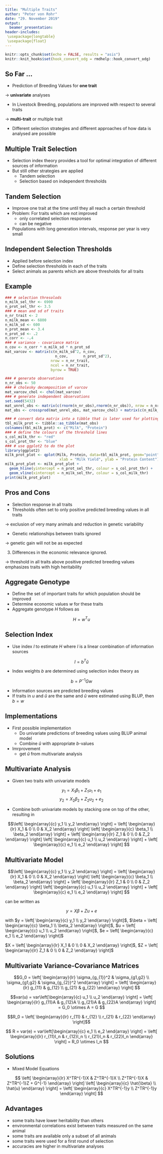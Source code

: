 ```yaml
---
title: "Multiple Traits"
author: "Peter von Rohr"
date: "29. November 2019"
output:
  beamer_presentation:
header-includes:
 \usepackage{longtable}
 \usepackage{float}
---
```


```r
knitr::opts_chunk$set(echo = FALSE, results = "asis")
knitr::knit_hooks$set(hook_convert_odg = rmdhelp::hook_convert_odg)
```

## So Far ...

* Prediction of Breeding Values for __one trait__

$\rightarrow$ __univariate__ analyses

* In Livestock Breeding, populations are improved with respect to several traits

$\rightarrow$ __multi-trait__ or multiple trait

* Different selection strategies and different approaches of how data is analysed are possible


## Multiple Trait Selection

* Selection index theory provides a tool for optimal integration of different sources of information
* But still other strategies are applied
    + Tandem selection
    + Selection based on independent thresholds
    
    
## Tandem Selection

* Improve one trait at the time until they all reach a certain threshold
* Problem: For traits which are not improved 
    + only correlated selection responses
    + can be negative
* Populations with long generation intervals, response per year is very small


## Independent Selection Thresholds

* Applied before selection index
* Define selection thresholds in each of the traits
* Select animals as parents which are above thresholds for all traits


## Example
```r
### # selection thresolods
n_milk_sel_thr <- 6900
n_prot_sel_thr <- 3.5
### # mean and sd of traits
n_nr_trait <- 2
n_milk_mean <- 6800
n_milk_sd <- 600
n_prot_mean <- 3.4
n_prot_sd <- .2
n_corr <- -.4
### # variance - covariance matrix
n_cov <- n_corr * n_milk_sd * n_prot_sd
mat_varcov <- matrix(c(n_milk_sd^2, n_cov,
                       n_cov,       n_prot_sd^2), 
                     nrow = n_nr_trait, 
                     ncol = n_nr_trait, 
                     byrow = TRUE)

### # generate observations
n_nr_obs <- 50
### # cholesky decomposition of varcov
mat_varcov_chol <- chol(mat_varcov)
### # generate independent observations
set.seed(5432)
mat_unrel_obs <- matrix(c(rnorm(n_nr_obs),rnorm(n_nr_obs)), nrow = n_nr_trait, byrow = TRUE)
mat_obs <- crossprod(mat_unrel_obs, mat_varcov_chol) + matrix(c(n_milk_mean, n_prot_mean), nrow=n_nr_obs, ncol=n_nr_trait, byrow = TRUE)
```
```r
### # convert data matrix into a tibble that is later used for plotting
tbl_milk_prot <- tibble::as_tibble(mat_obs)
colnames(tbl_milk_prot) <- c("Milk", "Protein")
### # define the colours of the threshold lines
s_col_milk_thr <- "red"
s_col_prot_thr <- "blue"
### # use ggplot2 to do the plot
library(ggplot2)
milk_prot_plot <- qplot(Milk, Protein, data=tbl_milk_prot, geom="point", 
                         xlab = "Milk Yield", ylab = "Protein Content")
milk_prot_plot <- milk_prot_plot + 
  geom_hline(yintercept = n_prot_sel_thr, colour = s_col_prot_thr) +
  geom_vline(xintercept = n_milk_sel_thr, colour = s_col_milk_thr)
print(milk_prot_plot)
```


## Pros and Cons

* Selection response in all traits 
* Thresholds often set to only positive predicted breeding values in all traits

$\rightarrow$ exclusion of very many animals and reduction in genetic variability

* Genetic relationships between traits ignored

$\rightarrow$ genetic gain will not be as expected

3. Differences in the economic relevance ignored. 

$\rightarrow$ threshold in all traits above positive predicted breeding values emphasizes traits with high heritability


## Aggregate Genotype 

* Define the set of important traits for which population should be improved
* Determine economic values $w$ for these traits
* Aggregate genotype $H$ follows as 

$$H = w^Tu$$


## Selection Index

* Use index $I$ to estimate $H$ where $I$ is a linear combination of information sources 

$$I = b^T\hat{u}$$

* Index weights $b$ are determined using selection index theory as 

$$b = P^{-1}Gw$$

* Information sources are predicted breeding values
* If traits in $u$ and $\hat{u}$ are the same and $\hat{u}$ were estimated using BLUP, then $b = w$


## Implementations

* First possible implementation
    + Do univariate predictions of breeding values using BLUP animal model
    + Combine $\hat{u}$ with appropriate $b$-values
    
* Imrprovement
    + get $\hat{u}$ from multivariate analysis
    
    
## Multivariate Analysis

* Given two traits with univariate models

$$y_1 = X_1 \beta_1 + Z_1u_1 + e_1$$
$$y_2 = X_2 \beta_2 + Z_2u_2 + e_2$$

* Combine both univariate models by stacking one on top of the other, resulting in

$$\left[
\begin{array}{c} 
  y_1 \\
  y_2
\end{array} 
\right] 
=
\left[ 
\begin{array}{lr}
X_1  &  0 \\
0    &  X_2
\end{array}
\right]
\left[ 
\begin{array}{c}
\beta_1 \\
\beta_2
\end{array}
\right]
+
\left[ 
\begin{array}{lr}
Z_1  &  0 \\
0    &  Z_2
\end{array}
\right]
\left[ 
\begin{array}{c}
u_1 \\
u_2
\end{array}
\right]
+
\left[ 
\begin{array}{c}
e_1 \\
e_2
\end{array}
\right]
$$


## Multivariate Model

$$\left[
\begin{array}{c} 
  y_1 \\
  y_2
\end{array} 
\right] 
=
\left[ 
\begin{array}{lr}
X_1  &  0 \\
0    &  X_2
\end{array}
\right]
\left[ 
\begin{array}{c}
\beta_1 \\
\beta_2
\end{array}
\right]
+
\left[ 
\begin{array}{lr}
Z_1  &  0 \\
0    &  Z_2
\end{array}
\right]
\left[ 
\begin{array}{c}
u_1 \\
u_2
\end{array}
\right]
+
\left[ 
\begin{array}{c}
e_1 \\
e_2
\end{array}
\right]
$$

can be written as

$$y = X \beta + Zu + e$$

with $y = \left[
\begin{array}{c} 
  y_1 \\
  y_2
\end{array} 
\right]$, 
$\beta = \left[ 
\begin{array}{c}
\beta_1 \\
\beta_2
\end{array}
\right]$,
$u = \left[ 
\begin{array}{c}
u_1 \\
u_2
\end{array}
\right]$,
$e = \left[ 
\begin{array}{c}
e_1 \\
e_2
\end{array}
\right]$

\vspace{2ex}
$X = \left[ 
\begin{array}{lr}
X_1  &  0 \\
0    &  X_2
\end{array}
\right]$,
$Z = \left[ 
\begin{array}{lr}
Z_1  &  0 \\
0    &  Z_2
\end{array}
\right]$


## Multivariate Variance-Covariance Matrices

$$G_0 = \left[ 
\begin{array}{lr}
\sigma_{g_{1}}^2  &  \sigma_{g1,g2}  \\
\sigma_{g1,g2}    &  \sigma_{g_{2}}^2
\end{array}
\right] = \left[ 
\begin{array}{lr}
g_{11}  &  g_{12}  \\
g_{21}  &  g_{22}
\end{array}
\right]
$$

$$var(u) = var\left[\begin{array}{c} u_1 \\ u_2 \end{array} \right]
=  
\left[ 
\begin{array}{lr}
g_{11}A  &  g_{12}A \\
g_{21}A  &  g_{22}A
\end{array}
\right]
= G_0 \otimes A = G
$$

$$R_0 = \left[ 
\begin{array}{lr}
r_{11}  &  r_{12}  \\
r_{21}  &  r_{22}
\end{array}
\right]$$

$$
R = var(e) = var\left[\begin{array}{c} e_1 \\ e_2 \end{array} \right]
=  
\left[ 
\begin{array}{lr}
r_{11}I_n  &  r_{12}I_n \\
r_{21}I_n  &  r_{22}I_n
\end{array}
\right]
= R_0 \otimes I_n
$$


## Solutions

* Mixed Model Equations

$$
\left[ 
\begin{array}{lr}
X^TR^{-1}X  &  Z^TR^{-1}X  \\
Z^TR^{-1}X  &  Z^TR^{-1}Z + G^{-1}
\end{array}
\right]
\left[ 
\begin{array}{c}
\hat{\beta} \\
\hat{u}
\end{array}
\right]
=
\left[ 
\begin{array}{c}
X^TR^{-1}y \\
Z^TR^{-1}y
\end{array}
\right]
$$


## Advantages

* some traits have lower heritability than others
* environmental correlations exist between traits measured on the same animal
* some traits are available only a subset of all animals 
* some traits were used for a first round of selection
* accuracies are higher in multivariate analyses



